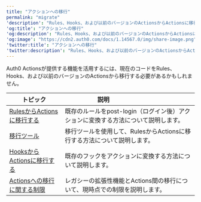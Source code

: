 ---
title: "アクションへの移行"
permalink: "migrate"
'description': "Rules、Hooks、および以前のバージョンのActionsからActionsに移行する方法をご紹介します。"
'og:title': "アクションへの移行"
'og:description': "Rules、Hooks、および以前のバージョンのActionsからActionsに移行する方法をご紹介します。"
'og:image': "https://cdn2.auth0.com/docs/1.14567.0/img/share-image.png"
'twitter:title': "アクションへの移行"
'twitter:description': "Rules、Hooks、および以前のバージョンのActionsからActionsに移行する方法をご紹介します。"
---

Auth0 Actionsが提供する機能を活用するには、現在のコードをRules、Hooks、および以前のバージョンのActionsから移行する必要があるかもしれません。

<table class="table"><thead>
<tr>
<th><b>トピック</b></th>
<th><b>説明</b>                               </th>
</tr>
</thead>
<tbody>
<tr>
<td><a href="/ja-jp/customize/actions/migrate/migrate-from-rules-to-actions">RulesからActionsに移行する</a></td>
<td>既存のルールをpost-login（ログイン後）アクションに変換する方法について説明します。</td>
</tr>
<tr>
<td><a href="/ja-jp/customize/actions/migrate/migrate-a-rule-to-an-action">移行ツール</a></td>
<td>移行ツールを使用して、RulesからActionsに移行する方法について説明します。</td>
</tr>
<tr>
<td><a href="/ja-jp/customize/actions/migrate/migrate-from-hooks-to-actions">HooksからActionsに移行する</a></td>
<td>既存のフックをアクションに変換する方法について説明します。</td>
</tr>
<tr>
<td><a href="/ja-jp/customize/actions/migrate/actions-migration-limitations">Actionsへの移行に関する制限</a></td>
<td>レガシーの拡張性機能とActions間の移行について、現時点での制限を説明します。</td>
</tr>
</tbody>
</table>